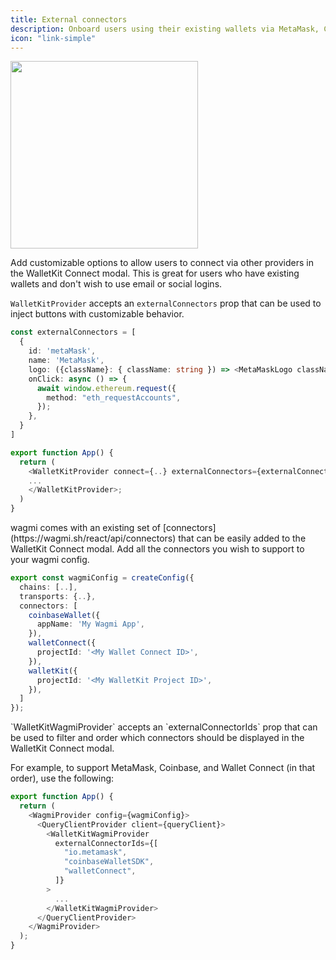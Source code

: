```yaml
---
title: External connectors
description: Onboard users using their existing wallets via MetaMask, Coinbase, or WalletConnect
icon: "link-simple"
---
```


<Frame>
  <img width="300" noZoom src="/images/connect_external_connectors.png" />
</Frame>

Add customizable options to allow users to connect via other providers in the WalletKit Connect modal. This is great for users who have existing wallets and don't wish to use email or social logins.

<Tabs>

<Tab title="React">

`WalletKitProvider` accepts an `externalConnectors` prop that can be used to inject buttons with customizable behavior.

```typescript
const externalConnectors = [
  {
    id: 'metaMask',
    name: 'MetaMask',
    logo: ({className}: { className: string }) => <MetaMaskLogo className={className}/>,
    onClick: async () => {
      await window.ethereum.request({
        method: "eth_requestAccounts",
      });
    },
  }
]

export function App() {
  return (
    <WalletKitProvider connect={..} externalConnectors={externalConnectors}>
    ...
    </WalletKitProvider>;
  )
}
```

</Tab>

<Tab title="wagmi">
wagmi comes with an existing set of [connectors](https://wagmi.sh/react/api/connectors) that can be easily added to the WalletKit Connect modal.

<Steps>

<Step title="Add connectors to wagmi">
Add all the connectors you wish to support to your wagmi config.

```typescript
export const wagmiConfig = createConfig({
  chains: [..],
  transports: {..},
  connectors: [
    coinbaseWallet({
      appName: 'My Wagmi App',
    }),
    walletConnect({
      projectId: '<My Wallet Connect ID>',
    }),
    walletKit({
      projectId: '<My WalletKit Project ID>',
    }),
  ]
});
```

</Step>

<Step title="Configure WalletKitWagmiProvider">
`WalletKitWagmiProvider` accepts an `externalConnectorIds` prop that can be used to filter and order which connectors should be displayed in the WalletKit Connect modal.

For example, to support MetaMask, Coinbase, and Wallet Connect (in that order), use the following:

```typescript
export function App() {
  return (
    <WagmiProvider config={wagmiConfig}>
      <QueryClientProvider client={queryClient}>
        <WalletKitWagmiProvider
          externalConnectorIds={[
            "io.metamask",
            "coinbaseWalletSDK",
            "walletConnect",
          ]}
        >
          ...
        </WalletKitWagmiProvider>
      </QueryClientProvider>
    </WagmiProvider>
  );
}
```

</Step>

</Steps>

</Tab>

</Tabs>

